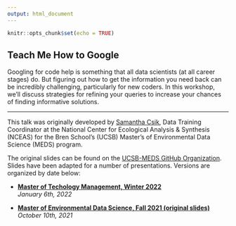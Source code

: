 ```yaml
---
output: html_document
---
```


```r
knitr::opts_chunk$set(echo = TRUE)
```

## **Teach Me How to Google**

Googling for code help is something that all data scientists (at all career stages) do. But figuring out how to get the information you need back can be incredibly challenging, particularly for new coders. In this workshop, we’ll discuss strategies for refining your queries to increase your chances of finding informative solutions.

---

This talk was originally developed by [Samantha Csik](https://samanthacsik.github.io/), Data Training Coordinator at the National Center for Ecological Analysis & Synthesis (NCEAS) for the Bren School's (UCSB) Master's of Environmental Data Science (MEDS) program. 

The original slides can be found on the [UCSB-MEDS GitHub Organization](https://github.com/UCSB-MEDS/teach-me-how-to-google). Slides have been adapted for a number of presentations. Versions are organized by date below:

* [**Master of Techology Management, Winter 2022**](slides/MTM-2022-01-06.html)  
*January 6th, 2022*

* [**Master of Environmental Data Science, Fall 2021 (original slides)**](slides/MEDS-2021-10-11.html)  
*October 10th, 2021*